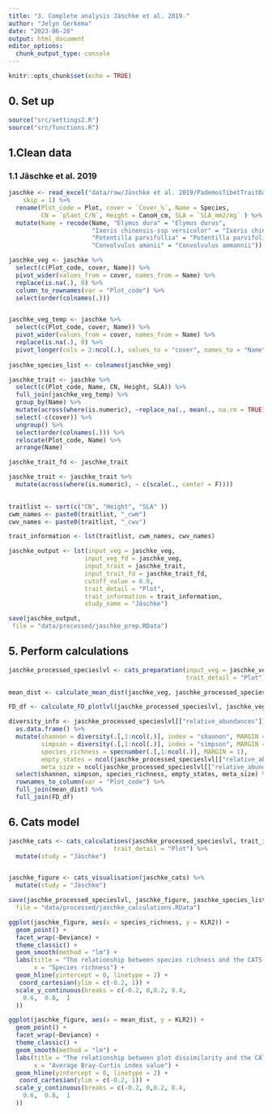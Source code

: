 ```yaml
---
title: "3. Complete analysis Jäschke et al. 2019."
author: "Jelyn Gerkema"
date: "2023-06-20"
output: html_document
editor_options: 
  chunk_output_type: console
---
```


```r
knitr::opts_chunk$set(echo = TRUE)

```

## 0. Set up
```r
source("src/settings2.R")
source("src/functions.R")

```

## 1.Clean data


### 1.1 Jäschke et al. 2019
```r

jaschke <- read_excel("data/raw/Jäschke et al. 2019/PademosTibetTraitData-Dryad2019.10.25.xlsx", 
    skip = 1) %>%
  rename(Plot_code = Plot, cover = `Cover_%`, Name = Species,
         CN = `plant_C/N`, Height = CanoH_cm, SLA = `SLA_mm2/mg` ) %>%
  mutate(Name = recode(Name, "Elymus dura" = "Elymus durus",
                       "Ixeris chinensis ssp versicolor" = "Ixeris chinensis subsp. versicolor",
                       "Potentilla parvifollia" = "Potentilla parvifolia",
                       "Convolvulus amanii" = "Convolvulus ammannii"))

jaschke_veg <- jaschke %>%
  select(c(Plot_code, cover, Name)) %>%
  pivot_wider(values_from = cover, names_from = Name) %>%
  replace(is.na(.), 0) %>%
  column_to_rownames(var = "Plot_code") %>%
  select(order(colnames(.)))


jaschke_veg_temp <- jaschke %>%
  select(c(Plot_code, cover, Name)) %>%
  pivot_wider(values_from = cover, names_from = Name) %>%
  replace(is.na(.), 0) %>%
  pivot_longer(cols = 2:ncol(.), values_to = "cover", names_to = "Name")
  
jaschke_species_list <- colnames(jaschke_veg)

jaschke_trait <- jaschke %>%
  select(c(Plot_code, Name, CN, Height, SLA)) %>%
  full_join(jaschke_veg_temp) %>%
  group_by(Name) %>%
  mutate(across(where(is.numeric), ~replace_na(., mean(., na.rm = TRUE)))) %>%
  select(-c(cover)) %>%
  ungroup() %>%
  select(order(colnames(.))) %>%
  relocate(Plot_code, Name) %>%
  arrange(Name) 

jaschke_trait_fd <- jaschke_trait

jaschke_trait <- jaschke_trait %>%
  mutate(across(where(is.numeric), ~ c(scale(., center = F)))) 
  

traitlist <- sort(c("CN", "Height", "SLA" ))
cwm_names <- paste0(traitlist, "_cwm")
cwv_names <- paste0(traitlist, "_cwv")

trait_information <- lst(traitlist, cwm_names, cwv_names)

jaschke_output <- lst(input_veg = jaschke_veg, 
                     input_veg_fd = jaschke_veg,
                     input_trait = jaschke_trait,
                     input_trait_fd = jaschke_trait_fd,
                     cutoff_value = 0.8,
                     trait_detail = "Plot",
                     trait_information = trait_information,
                     study_name = "Jäschke")

save(jaschke_output,
 file = "data/processed/jaschke_prep.RData")


``` 


## 5. Perform calculations
```r

jaschke_processed_specieslvl <- cats_preparation(input_veg = jaschke_veg, input_trait = jaschke_trait, cutoff_value =  0.8, trait_information = trait_information,
                                                 trait_detail = "Plot")

mean_dist <- calculate_mean_dist(jaschke_veg, jaschke_processed_specieslvl)

FD_df <- calculate_FD_plotlvl(jaschke_processed_specieslvl, jaschke_veg, jaschke_trait_fd)

diversity_info <- jaschke_processed_specieslvl[["relative_abundances"]][["matrix4traits_prop"]] %>% 
  as.data.frame() %>% 
  mutate(shannon = diversity(.[,1:ncol(.)], index = "shannon", MARGIN = 1, base = exp(1)),
         simpson = diversity(.[,1:ncol(.)], index = "simpson", MARGIN = 1, base =exp(1)),
         species_richness = specnumber(.[,1:ncol(.)], MARGIN = 1),
         empty_states = ncol(jaschke_processed_specieslvl[["relative_abundances"]][["matrix4traits_prop"]]) - species_richness,
         meta_size = ncol(jaschke_processed_specieslvl[["relative_abundances"]][["matrix4traits_prop"]])) %>%
  select(shannon, simpson, species_richness, empty_states, meta_size) %>% # base = exp(1) gives the shannon index a log e base
  rownames_to_column(var = "Plot_code") %>%
  full_join(mean_dist) %>%
  full_join(FD_df)


```



## 6. Cats model
```r

jaschke_cats <- cats_calculations(jaschke_processed_specieslvl, trait_information,
                             trait_detail = "Plot") %>%
  mutate(study = "Jäschke")


jaschke_figure <- cats_visualisation(jaschke_cats) %>%
  mutate(study = "Jäschke")

save(jaschke_processed_specieslvl, jaschke_figure, jaschke_species_list, jaschke_cats, 
  file = "data/processed/jaschke_calculations.RData")

ggplot(jaschke_figure, aes(x = species_richness, y = KLR2)) +
  geom_point() +
  facet_wrap(~Deviance) + 
  theme_classic() +
  geom_smooth(method = "lm") + 
  labs(title = "The relationship between species richness and the CATS decomposition - Jäschke et al., 2019",
       x = "Species richness") +
  geom_hline(yintercept = 0, linetype = 2) +
   coord_cartesian(ylim = c(-0.2, 1)) +
  scale_y_continuous(breaks = c(-0.2, 0,0.2, 0.4, 
    0.6,  0.8,  1
  )) 

ggplot(jaschke_figure, aes(x = mean_dist, y = KLR2)) +
  geom_point() +
  facet_wrap(~Deviance) + 
  theme_classic() +
  geom_smooth(method = "lm") + 
  labs(title = "The relationship between plot dissimilarity and the CATS decomposition - Jäschke et al., 2019",  
       x = "Average Bray-Curtis index value") +
  geom_hline(yintercept = 0, linetype = 2) +
   coord_cartesian(ylim = c(-0.2, 1)) +
  scale_y_continuous(breaks = c(-0.2, 0,0.2, 0.4, 
    0.6,  0.8,  1
  )) 



```

